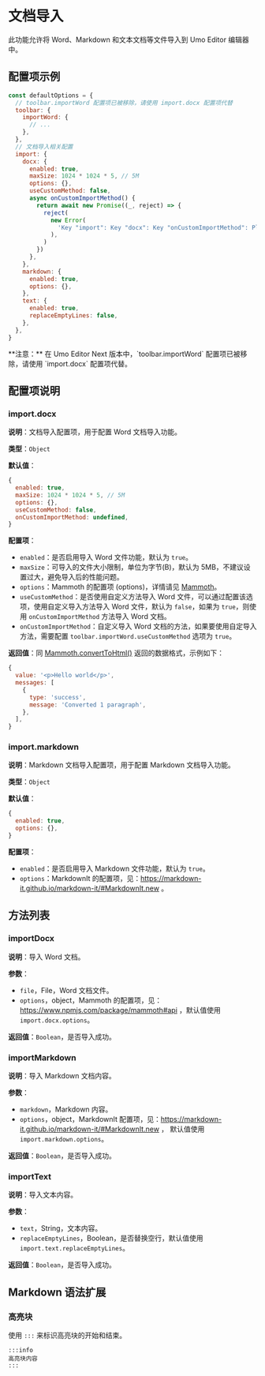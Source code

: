 
# 文档导入

此功能允许将 Word、Markdown 和文本文档等文件导入到 Umo Editor 编辑器中。

## 配置项示例

```js {2-7}
const defaultOptions = {
  // toolbar.importWord 配置项已被移除，请使用 import.docx 配置项代替
  toolbar: {
    importWord: { 
      // ...
    },
  },
  // 文档导入相关配置
  import: {
    docx: {
      enabled: true,
      maxSize: 1024 * 1024 * 5, // 5M
      options: {},
      useCustomMethod: false,
      async onCustomImportMethod() {
        return await new Promise((_, reject) => {
          reject(
            new Error(
              'Key "import": Key "docx": Key "onCustomImportMethod": Please set the onCustomImportMethod method',
            ),
          )
        })
      },
    },
    markdown: {
      enabled: true,
      options: {},
    },
    text: {
      enabled: true,
      replaceEmptyLines: false,
    },
  },
}
```
<Callout type="error" emoji="❗">
**注意：** 在 Umo Editor Next 版本中，`toolbar.importWord` 配置项已被移除，请使用 `import.docx` 配置项代替。
</Callout>

## 配置项说明

### import.docx

**说明**：文档导入配置项，用于配置 Word 文档导入功能。

**类型**：`Object`

**默认值**：

```js
{
  enabled: true,
  maxSize: 1024 * 1024 * 5, // 5M
  options: {},
  useCustomMethod: false,
  onCustomImportMethod: undefined,
}
```

**配置项**：

- `enabled`：是否启用导入 Word 文件功能，默认为 `true`。
- `maxSize`：可导入的文件大小限制，单位为字节(B)，默认为 5MB，不建议设置过大，避免导入后的性能问题。
- `options`：Mammoth 的配置项 (options)，详情请见 [Mammoth](https://www.npmjs.com/package/mammoth#api)。
- `useCustomMethod`：是否使用自定义方法导入 Word 文件，可以通过配置该选项，使用自定义导入方法导入 Word 文件，默认为 `false`，如果为 `true`，则使用 `onCustomImportMethod` 方法导入 Word 文档。
- `onCustomImportMethod`：自定义导入 Word 文档的方法，如果要使用自定导入方法，需要配置 `toolbar.importWord.useCustomMethod` 选项为 `true`。

**返回值**：同 [Mammoth.convertToHtml()](https://www.npmjs.com/package/mammoth#api) 返回的数据格式，示例如下：

```js
{
  value: '<p>Hello world</p>',
  messages: [
    {
      type: 'success', 
      message: 'Converted 1 paragraph',
    },
  ],
}
```

### import.markdown

**说明**：Markdown 文档导入配置项，用于配置 Markdown 文档导入功能。

**类型**：`Object`

**默认值**：

```js
{
  enabled: true,
  options: {},
}
```

**配置项**：

- `enabled`：是否启用导入 Markdown 文件功能，默认为 `true`。
- `options`：MarkdownIt 的配置项，见：https://markdown-it.github.io/markdown-it/#MarkdownIt.new 。

## 方法列表

### importDocx

**说明**：导入 Word 文档。

**参数**：

- `file`，File，Word 文档文件。
- `options`，object，Mammoth 的配置项，见：https://www.npmjs.com/package/mammoth#api ，默认值使用 `import.docx.options`。

**返回值**：`Boolean`，是否导入成功。

### importMarkdown

**说明**：导入 Markdown 文档内容。

**参数**：

- `markdown`，Markdown 内容。
- `options`，object，MarkdownIt 配置项，见：https://markdown-it.github.io/markdown-it/#MarkdownIt.new ， 默认值使用 `import.markdown.options`。

**返回值**：`Boolean`，是否导入成功。

### importText

**说明**：导入文本内容。

**参数**：

- `text`，String，文本内容。
- `replaceEmptyLines`，Boolean，是否替换空行，默认值使用 `import.text.replaceEmptyLines`。

**返回值**：`Boolean`，是否导入成功。

## Markdown 语法扩展

### 高亮块

使用 `:::` 来标识高亮块的开始和结束。

```
:::info
高亮块内容
:::
```